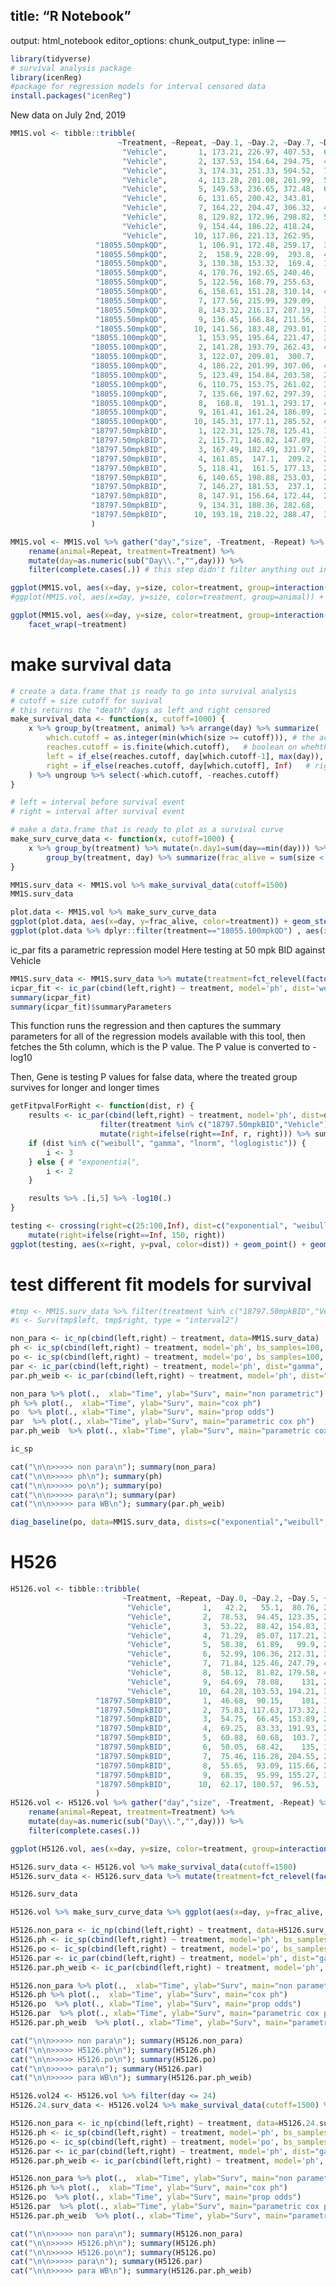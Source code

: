 title: "R Notebook"
---
output: html_notebook
editor_options: 
  chunk_output_type: inline
---

```r
library(tidyverse)
# survival analysis package
library(icenReg)
#package for regression models for interval censored data
install.packages("icenReg")
```

##################################################
####### New data on July 2nd, 2019

```r
MM1S.vol <- tibble::tribble(
                        ~Treatment, ~Repeat, ~Day.1, ~Day.2, ~Day.7, ~Day.10, ~Day.14, ~Day.17, ~Day.21, ~Day.24,
                         "Vehicle",       1, 173.21, 226.97, 407.53,  695.55, 1368.44, 1560.36, 2368.71, 2368.71,
                         "Vehicle",       2, 137.53, 154.64, 294.75,  412.95,  904.61, 1193.01, 1602.25, 2481.92,
                         "Vehicle",       3, 174.31, 251.33, 504.52,  741.27, 1388.25, 1603.93, 2138.18, 2138.18,
                         "Vehicle",       4, 113.28, 201.08, 261.99,  548.17,  888.56, 1161.34, 1791.11, 2252.94,
                         "Vehicle",       5, 149.53, 236.65, 372.48,  633.77, 1408.25, 1788.98, 2863.23, 2863.23,
                         "Vehicle",       6, 131.65, 200.42, 343.81,   531.4,  856.14, 1238.92, 1890.25, 2730.32,
                         "Vehicle",       7, 164.22, 204.47, 306.32,  442.74,  785.95, 1173.25,  1614.4, 1652.63,
                         "Vehicle",       8, 129.82, 172.96, 298.82,  515.45,  971.59, 1676.39, 1868.01,  2446.4,
                         "Vehicle",       9, 154.44, 186.22, 418.24,   616.9, 1147.43, 1562.23, 2078.56, 2078.56,
                         "Vehicle",      10, 117.86, 221.13, 262.95,   370.2,  689.69, 1026.17, 1476.11, 2025.42,
                   "18055.50mpkQD",       1, 106.91, 172.48, 259.17,  387.19,   625.1,   934.1, 1489.74, 2018.48,
                   "18055.50mpkQD",       2,  158.9, 228.99,  293.8,  468.07,  696.55, 1050.52, 1471.31, 1996.37,
                   "18055.50mpkQD",       3, 130.38, 153.32,  169.4,  178.07,  219.45,   315.6,  431.37,  591.92,
                   "18055.50mpkQD",       4, 170.76, 192.65, 240.46,   320.6,  657.07, 1229.39, 1733.88, 2548.23,
                   "18055.50mpkQD",       5, 122.56, 168.79, 255.63,   340.7,  477.85,  791.46, 1242.49, 1467.25,
                   "18055.50mpkQD",       6, 158.61, 151.28, 310.14,  434.81,  585.01,   931.6, 1226.74, 1994.52,
                   "18055.50mpkQD",       7, 177.56, 215.99, 329.09,   475.9,   821.4, 1098.14, 1432.34, 2009.82,
                   "18055.50mpkQD",       8, 143.32, 216.17, 287.19,  385.77,  685.13,  762.38, 1176.23, 1467.57,
                   "18055.50mpkQD",       9, 136.45, 166.84, 211.56,  323.68,  373.03,   419.6,  807.69,  898.64,
                   "18055.50mpkQD",      10, 141.56, 183.48, 293.01,  350.54,  640.34, 1071.23, 1359.48, 1894.44,
                  "18055.100mpkQD",       1, 153.95, 195.64, 221.47,  302.28,  427.77,  389.56,  484.31,   687.7,
                  "18055.100mpkQD",       2, 141.28, 193.79, 262.43,  425.52,  672.27,  738.11,   991.9, 1220.15,
                  "18055.100mpkQD",       3, 122.07, 209.81,  300.7,   367.2,  650.48,  690.21,  617.54,  617.54,
                  "18055.100mpkQD",       4, 186.22, 201.99, 307.06,  498.33,     608,  883.88,  937.46, 1232.34,
                  "18055.100mpkQD",       5, 123.49, 154.84, 203.58,  267.38,  279.06,  416.74,  452.78,  547.75,
                  "18055.100mpkQD",       6, 110.75, 153.75, 261.02,  389.97,   558.5,  652.86,   822.9,  860.25,
                  "18055.100mpkQD",       7, 135.66, 197.62, 297.39,  329.15,  426.43,  549.92,  643.33,  728.81,
                  "18055.100mpkQD",       8,  168.8,  191.1, 293.17,  449.88,  647.95,  724.38,  734.41,  823.49,
                  "18055.100mpkQD",       9, 161.41, 161.24, 186.09,  254.92,  340.82,  433.12,  250.84,  250.84,
                  "18055.100mpkQD",      10, 145.31, 177.11, 285.52,  404.22,  436.59,  634.85,  709.22,  931.07,
                  "18797.50mpkBID",       1, 122.31, 125.78, 125.41,  117.03,    98.9,   91.52,   81.79,  163.03,
                  "18797.50mpkBID",       2, 115.71, 146.82, 147.89,  197.19,  181.86,  280.41,  443.21,   482.7,
                  "18797.50mpkBID",       3, 167.49, 182.49, 321.97,  339.57,  324.39,  463.85,  511.78,  547.59,
                  "18797.50mpkBID",       4, 161.85,  147.1,  209.2,  290.21,   335.7,   291.2,  348.79,  385.73,
                  "18797.50mpkBID",       5, 118.41,  161.5, 177.13,  227.19,  203.45,  210.72,  196.19,  220.93,
                  "18797.50mpkBID",       6, 140.65, 198.88, 253.03,  258.27,  382.15,  419.11,  419.11,  419.11,
                  "18797.50mpkBID",       7, 146.27, 181.53,  237.1,  238.48,  290.41,  419.61,  505.99,  411.65,
                  "18797.50mpkBID",       8, 147.91, 156.64, 172.44,  217.01,  238.44,  355.68,  398.44,  398.44,
                  "18797.50mpkBID",       9, 134.31, 188.36, 282.68,   277.3,  270.96,  364.43,  361.49,  526.88,
                  "18797.50mpkBID",      10, 193.18, 218.22, 288.47,  354.87,  364.37,  471.94,  559.31,  603.36
                  )

MM1S.vol <- MM1S.vol %>% gather("day","size", -Treatment, -Repeat) %>% 
	rename(animal=Repeat, treatment=Treatment) %>%
	mutate(day=as.numeric(sub("Day\\.","",day))) %>% 
	filter(complete.cases(.)) # this step didn't filter anything out in this case

ggplot(MM1S.vol, aes(x=day, y=size, color=treatment, group=interaction(treatment,animal))) + geom_line()
#ggplot(MM1S.vol, aes(x=day, y=size, color=treatment, group=animal)) + geom_line() + facet_wrap(~treatment)
```

```r
ggplot(MM1S.vol, aes(x=day, y=size, color=treatment, group=interaction(treatment,animal))) + geom_line() +
	facet_wrap(~treatment)

```

# make survival data
```r
# create a data.frame that is ready to go into survival analysis
# cutoff = size cutoff for suvival
# this returns the "death" days as left and right censored
make_survival_data <- function(x, cutoff=1000) {
	x %>% group_by(treatment, animal) %>% arrange(day) %>% summarize(
		which.cutoff = as.integer(min(which(size >= cutoff))), # the actual cutoff day
		reaches.cutoff = is.finite(which.cutoff),   # boolean on whehther it ever reaches 1000
		left = if_else(reaches.cutoff, day[which.cutoff-1], max(day)), # left bound: -1 day when it reaches
		right = if_else(reaches.cutoff, day[which.cutoff], Inf)   # right bound, the day it reaches, or infinity if never reaches
	) %>% ungroup %>% select(-which.cutoff, -reaches.cutoff)
}

# left = interval before survival event
# right = interval after survival event

# make a data.frame that is ready to plot as a survival curve
make_surv_curve_data <- function(x, cutoff=1000) {
	x %>% group_by(treatment) %>% mutate(n.day1=sum(day==min(day))) %>%
		group_by(treatment, day) %>% summarize(frac_alive = sum(size < cutoff)/n.day1[1])
}

```

```r
MM1S.surv_data <- MM1S.vol %>% make_survival_data(cutoff=1500)
MM1S.surv_data

```

```r
plot.data <- MM1S.vol %>% make_surv_curve_data
ggplot(plot.data, aes(x=day, y=frac_alive, color=treatment)) + geom_step(size=2)
ggplot(plot.data %>% dplyr::filter(treatment=="18055.100mpkQD") , aes(x=day, y=frac_alive, color=treatment)) + geom_step(size=2)
```
ic_par fits a parametric repression model
Here testing at 50 mpk BID against Vehicle
```r
MM1S.surv_data <- MM1S.surv_data %>% mutate(treatment=fct_relevel(factor(treatment), "Vehicle"))
icpar_fit <- ic_par(cbind(left,right) ~ treatment, model='ph', dist='weibull', data=MM1S.surv_data %>% filter(treatment %in% c("18797.50mpkBID","Vehicle")))
summary(icpar_fit)
summary(icpar_fit)$summaryParameters
```

This function runs the regression and then captures the summary parameters for all of the regression models available with this tool, then fetches the 5th column, which is the P value. 
The P value is converted to -log10

Then, Gene is testing P values for false data, where the treated group survives for longer and longer times

```r

getFitpvalForRight <- function(dist, r) {
	results <- ic_par(cbind(left,right) ~ treatment, model='ph', dist=dist, data=MM1S.surv_data %>% 
					filter(treatment %in% c("18797.50mpkBID","Vehicle")) %>%
		 			mutate(right=ifelse(right==Inf, r, right))) %>% summary %>% .$summaryParameters
	if (dist %in% c("weibull", "gamma", "lnorm", "loglogistic")) {
		i <- 3
	} else { # "exponential", 
		i <- 2
	}

	results %>% .[i,5] %>% -log10(.)
}

testing <- crossing(right=c(25:100,Inf), dist=c("exponential", "weibull", "gamma", "lnorm", "loglogistic")) %>% mutate(pval=map2_dbl(dist, right, getFitpvalForRight)) %>%
	mutate(right=ifelse(right==Inf, 150, right))
ggplot(testing, aes(x=right, y=pval, color=dist)) + geom_point() + geom_line()
```

# test different fit models for survival
```r
#tmp <- MM1S.surv_data %>% filter(treatment %in% c("18797.50mpkBID","Vehicle"))
#s <- Surv(tmp$left, tmp$right, type = "interval2")

non_para <- ic_np(cbind(left,right) ~ treatment, data=MM1S.surv_data)
ph <- ic_sp(cbind(left,right) ~ treatment, model='ph', bs_samples=100, data=MM1S.surv_data) 
po <- ic_sp(cbind(left,right) ~ treatment, model='po', bs_samples=100, data=MM1S.surv_data)
par <- ic_par(cbind(left,right) ~ treatment, model='ph', dist="gamma", data=MM1S.surv_data)
par.ph_weib <- ic_par(cbind(left,right) ~ treatment, model='ph', dist="weibull", data=MM1S.surv_data)

non_para %>% plot(.,  xlab="Time", ylab="Surv", main="non parametric")
ph %>% plot(.,  xlab="Time", ylab="Surv", main="cox ph")
po  %>% plot(., xlab="Time", ylab="Surv", main="prop odds")
par  %>% plot(., xlab="Time", ylab="Surv", main="parametric cox ph")
par.ph_weib  %>% plot(., xlab="Time", ylab="Surv", main="parametric cox ph - Weibull")

ic_sp
```

```r
cat("\n\n>>>>> non para\n"); summary(non_para)
cat("\n\n>>>>> ph\n"); summary(ph)
cat("\n\n>>>>> po\n"); summary(po)
cat("\n\n>>>>> para\n"); summary(par)
cat("\n\n>>>>> para WB\n"); summary(par.ph_weib)

```

```r
diag_baseline(po, data=MM1S.surv_data, dists=c("exponential","weibull","loglogistic","gamma"))

```


# H526
```r
H5126.vol <- tibble::tribble(
                         ~Treatment, ~Repeat, ~Day.0, ~Day.2, ~Day.5, ~Day.8, ~Day.12, ~Day.15, ~Day.19, ~Day.22, ~Day.26, ~Day.29,
                          "Vehicle",       1,   42.2,   55.1,  80.76, 209.37,  433.97,  645.21, 1030.62, 1652.93,      NA,      NA,
                          "Vehicle",       2,  78.53,  94.45, 123.35, 210.21,  388.18,  693.54, 1407.31, 2223.96,      NA,      NA,
                          "Vehicle",       3,  53.22,  88.42, 154.83, 322.24,  608.08,  971.36, 1872.96,      NA,      NA,      NA,
                          "Vehicle",       4,  71.29,  85.07, 117.21, 229.13,  454.04,  812.87, 1716.94,      NA,      NA,      NA,
                          "Vehicle",       5,  58.38,  61.89,   99.9, 245.09,  390.85,  659.24, 1512.71,      NA,      NA,      NA,
                          "Vehicle",       6,  52.99, 106.36, 212.31, 371.45,   877.3, 1071.94, 2127.39,      NA,      NA,      NA,
                          "Vehicle",       7,  71.84, 125.46, 247.79, 489.15,  915.15, 1639.53, 1639.53,      NA,      NA,      NA,
                          "Vehicle",       8,  58.12,  81.82, 179.58, 407.41,  826.76, 1127.71,  1955.9,      NA,      NA,      NA,
                          "Vehicle",       9,  64.69,  78.08,    131, 267.96,  523.66,  880.84, 1696.21,      NA,      NA,      NA,
                          "Vehicle",      10,  64.28, 103.53, 194.21, 372.46,  860.84, 1437.87, 2510.94,      NA,      NA,      NA,
                   "18797.50mpkBID",       1,  46.68,  90.15,    101, 195.92,  318.79,  491.92,  620.08,  782.59,  968.61, 1282.99,
                   "18797.50mpkBID",       2,  75.83, 117.63, 173.32, 355.54,  564.94,  748.51,  969.65, 1283.46, 1617.74,      NA,
                   "18797.50mpkBID",       3,  54.75,  66.45, 153.89, 205.04,  405.02,  576.18,  741.35,  900.48, 1019.88, 1259.14,
                   "18797.50mpkBID",       4,  69.25,  83.33, 191.93, 233.83,  397.62,  450.86,   595.6,  625.03,  742.48,  909.98,
                   "18797.50mpkBID",       5,  60.88,  60.68,  103.7, 169.11,   276.4,  356.88,  468.91,  487.75,  633.34,  677.37,
                   "18797.50mpkBID",       6,  50.05,  68.42,    135, 153.63,  244.62,  347.57,  453.73,  557.88,  642.44,  761.09,
                   "18797.50mpkBID",       7,  75.46, 116.28, 204.55, 219.24,  338.81,  532.83,  713.49,  878.24,  1060.7, 1356.43,
                   "18797.50mpkBID",       8,  55.65,  93.09, 115.66, 271.48,  367.26,  493.74,  621.31,  737.75,  881.57,  983.47,
                   "18797.50mpkBID",       9,  68.35,  95.99, 155.27, 312.06,  438.22,  536.88,  677.96,  768.78,  989.96, 1132.05,
                   "18797.50mpkBID",      10,  62.17, 100.57,  96.53,  97.92,  180.24,  266.51,  379.97,   471.8,  644.69,  732.06
                   )
H5126.vol <- H5126.vol %>% gather("day","size", -Treatment, -Repeat) %>% 
	rename(animal=Repeat, treatment=Treatment) %>%
	mutate(day=as.numeric(sub("Day\\.","",day))) %>% 
	filter(complete.cases(.))

ggplot(H5126.vol, aes(x=day, y=size, color=treatment, group=interaction(treatment,animal))) + geom_line()

```

```r
H5126.surv_data <- H5126.vol %>% make_survival_data(cutoff=1500)
H5126.surv_data <- H5126.surv_data %>% mutate(treatment=fct_relevel(factor(treatment), "Vehicle"))

H5126.surv_data 

H5126.vol %>% make_surv_curve_data %>% ggplot(aes(x=day, y=frac_alive, color=treatment)) + geom_step(size=2)

```

```r
H5126.non_para <- ic_np(cbind(left,right) ~ treatment, data=H5126.surv_data)
H5126.ph <- ic_sp(cbind(left,right) ~ treatment, model='ph', bs_samples=100, data=H5126.surv_data) 
H5126.po <- ic_sp(cbind(left,right) ~ treatment, model='po', bs_samples=100, data=H5126.surv_data)
H5126.par <- ic_par(cbind(left,right) ~ treatment, model='ph', dist="gamma", data=H5126.surv_data)
H5126.par.ph_weib <- ic_par(cbind(left,right) ~ treatment, model='ph', dist="weibull", data=H5126.surv_data)

H5126.non_para %>% plot(.,  xlab="Time", ylab="Surv", main="non parametric")
H5126.ph %>% plot(.,  xlab="Time", ylab="Surv", main="cox ph")
H5126.po  %>% plot(., xlab="Time", ylab="Surv", main="prop odds")
H5126.par  %>% plot(., xlab="Time", ylab="Surv", main="parametric cox ph")
H5126.par.ph_weib  %>% plot(., xlab="Time", ylab="Surv", main="parametric cox ph - Weibull")

cat("\n\n>>>>> non para\n"); summary(H5126.non_para)
cat("\n\n>>>>> H5126.ph\n"); summary(H5126.ph)
cat("\n\n>>>>> H5126.po\n"); summary(H5126.po)
cat("\n\n>>>>> para\n"); summary(H5126.par)
cat("\n\n>>>>> para WB\n"); summary(H5126.par.ph_weib)

```


```r
H5126.vol24 <- H5126.vol %>% filter(day <= 24)
H5126.24.surv_data <- H5126.vol24 %>% make_survival_data(cutoff=1500) %>% mutate(treatment=fct_relevel(factor(treatment), "Vehicle"))


```



```r
H5126.non_para <- ic_np(cbind(left,right) ~ treatment, data=H5126.24.surv_data)
H5126.ph <- ic_sp(cbind(left,right) ~ treatment, model='ph', bs_samples=100, data=H5126.24.surv_data) 
H5126.po <- ic_sp(cbind(left,right) ~ treatment, model='po', bs_samples=100, data=H5126.24.surv_data)
H5126.par <- ic_par(cbind(left,right) ~ treatment, model='ph', dist="gamma", data=H5126.24.surv_data)
H5126.par.ph_weib <- ic_par(cbind(left,right) ~ treatment, model='ph', dist="weibull", data=H5126.24.surv_data)

H5126.non_para %>% plot(.,  xlab="Time", ylab="Surv", main="non parametric")
H5126.ph %>% plot(.,  xlab="Time", ylab="Surv", main="cox ph")
H5126.po  %>% plot(., xlab="Time", ylab="Surv", main="prop odds")
H5126.par  %>% plot(., xlab="Time", ylab="Surv", main="parametric cox ph")
H5126.par.ph_weib  %>% plot(., xlab="Time", ylab="Surv", main="parametric cox ph - Weibull")

cat("\n\n>>>>> non para\n"); summary(H5126.non_para)
cat("\n\n>>>>> H5126.ph\n"); summary(H5126.ph)
cat("\n\n>>>>> H5126.po\n"); summary(H5126.po)
cat("\n\n>>>>> para\n"); summary(H5126.par)
cat("\n\n>>>>> para WB\n"); summary(H5126.par.ph_weib)

```